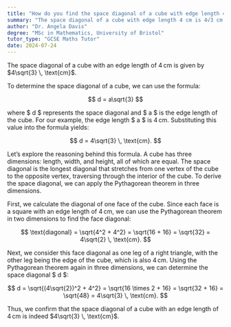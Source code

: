 ```yaml
---
title: "How do you find the space diagonal of a cube with edge length 4 cm?"
summary: "The space diagonal of a cube with edge length 4 cm is 4√3 cm."
author: "Dr. Angela Davis"
degree: "MSc in Mathematics, University of Bristol"
tutor_type: "GCSE Maths Tutor"
date: 2024-07-24
---
```


The space diagonal of a cube with an edge length of $4 \, \text{cm}$ is given by $4\sqrt{3} \, \text{cm}$.

To determine the space diagonal of a cube, we can use the formula:

$$
d = a\sqrt{3}
$$

where $ d $ represents the space diagonal and $ a $ is the edge length of the cube. For our example, the edge length $ a $ is $4 \, \text{cm}$. Substituting this value into the formula yields:

$$
d = 4\sqrt{3} \, \text{cm}.
$$

Let’s explore the reasoning behind this formula. A cube has three dimensions: length, width, and height, all of which are equal. The space diagonal is the longest diagonal that stretches from one vertex of the cube to the opposite vertex, traversing through the interior of the cube. To derive the space diagonal, we can apply the Pythagorean theorem in three dimensions.

First, we calculate the diagonal of one face of the cube. Since each face is a square with an edge length of $4 \, \text{cm}$, we can use the Pythagorean theorem in two dimensions to find the face diagonal:

$$
\text{diagonal} = \sqrt{4^2 + 4^2} = \sqrt{16 + 16} = \sqrt{32} = 4\sqrt{2} \, \text{cm}.
$$

Next, we consider this face diagonal as one leg of a right triangle, with the other leg being the edge of the cube, which is also $4 \, \text{cm}$. Using the Pythagorean theorem again in three dimensions, we can determine the space diagonal $ d $:

$$
d = \sqrt{(4\sqrt{2})^2 + 4^2} = \sqrt{16 \times 2 + 16} = \sqrt{32 + 16} = \sqrt{48} = 4\sqrt{3} \, \text{cm}.
$$

Thus, we confirm that the space diagonal of a cube with an edge length of $4 \, \text{cm}$ is indeed $4\sqrt{3} \, \text{cm}$.
    